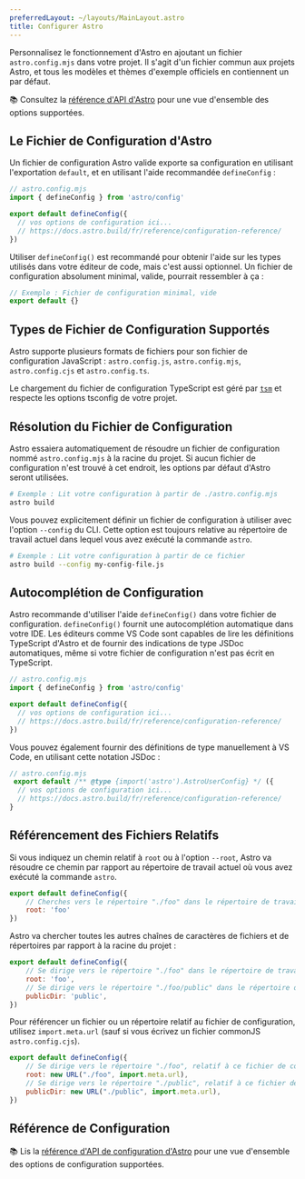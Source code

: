 ```yaml
---
preferredLayout: ~/layouts/MainLayout.astro
title: Configurer Astro
---
```


Personnalisez le fonctionnement d'Astro en ajoutant un fichier `astro.config.mjs` dans votre projet. Il s'agit d'un fichier commun aux projets Astro, et tous les modèles et thèmes d'exemple officiels en contiennent un par défaut.

📚 Consultez la [référence d'API d'Astro](/fr/reference/configuration-reference/) pour une vue d'ensemble des options supportées.

## Le Fichier de Configuration d'Astro

Un fichier de configuration Astro valide exporte sa configuration en utilisant l'exportation `default`, et en utilisant l'aide recommandée `defineConfig` :

```js
// astro.config.mjs
import { defineConfig } from 'astro/config'

export default defineConfig({
  // vos options de configuration ici...
  // https://docs.astro.build/fr/reference/configuration-reference/
})
```

Utiliser `defineConfig()` est recommandé pour obtenir l'aide sur les types utilisés dans votre éditeur de code, mais c'est aussi optionnel. Un fichier de configuration absolument minimal, valide, pourrait ressembler à ça :

```js
// Exemple : Fichier de configuration minimal, vide
export default {}
```

## Types de Fichier de Configuration Supportés

Astro supporte plusieurs formats de fichiers pour son fichier de configuration JavaScript : `astro.config.js`, `astro.config.mjs`, `astro.config.cjs` et `astro.config.ts`.

Le chargement du fichier de configuration TypeScript est géré par [`tsm`](https://github.com/lukeed/tsm) et respecte les options tsconfig de votre projet.

## Résolution du Fichier de Configuration

Astro essaiera automatiquement de résoudre un fichier de configuration nommé `astro.config.mjs` à la racine du projet. Si aucun fichier de configuration n'est trouvé à cet endroit, les options par défaut d'Astro seront utilisées.

```bash
# Exemple : Lit votre configuration à partir de ./astro.config.mjs
astro build
```

Vous pouvez explicitement définir un fichier de configuration à utiliser avec l'option `--config` du CLI. Cette option est toujours relative au répertoire de travail actuel dans lequel vous avez exécuté la commande `astro`.

```bash
# Exemple : Lit votre configuration à partir de ce fichier
astro build --config my-config-file.js
```

## Autocomplétion de Configuration

Astro recommande d'utiliser l'aide `defineConfig()` dans votre fichier de configuration. `defineConfig()` fournit une autocomplétion automatique dans votre IDE. Les éditeurs comme VS Code sont capables de lire les définitions TypeScript d'Astro et de fournir des indications de type JSDoc automatiques, même si votre fichier de configuration n'est pas écrit en TypeScript.

```js
// astro.config.mjs
import { defineConfig } from 'astro/config'

export default defineConfig({
  // vos options de configuration ici...
  // https://docs.astro.build/fr/reference/configuration-reference/
})
```

Vous pouvez également fournir des définitions de type manuellement à VS Code, en utilisant cette notation JSDoc :

```js
// astro.config.mjs
 export default /** @type {import('astro').AstroUserConfig} */ ({
  // vos options de configuration ici...
  // https://docs.astro.build/fr/reference/configuration-reference/
}
```

## Référencement des Fichiers Relatifs

Si vous indiquez un chemin relatif à `root` ou à l'option `--root`, Astro va résoudre ce chemin par rapport au répertoire de travail actuel où vous avez exécuté la commande `astro`.

```js
export default defineConfig({
    // Cherches vers le répertoire "./foo" dans le répertoire de travail actuel
    root: 'foo'
})
```

Astro va chercher toutes les autres chaînes de caractères de fichiers et de répertoires par rapport à la racine du projet :

```js
export default defineConfig({
    // Se dirige vers le répertoire "./foo" dans le répertoire de travail actuel
    root: 'foo',
    // Se dirige vers le répertoire "./foo/public" dans le répertoire de travail actuel
    publicDir: 'public',
})
```

Pour référencer un fichier ou un répertoire relatif au fichier de configuration, utilisez `import.meta.url` (sauf si vous écrivez un fichier commonJS `astro.config.cjs`).

```js
export default defineConfig({
    // Se dirige vers le répertoire "./foo", relatif à ce fichier de configuration
    root: new URL("./foo", import.meta.url),
    // Se dirige vers le répertoire "./public", relatif à ce fichier de configuration
    publicDir: new URL("./public", import.meta.url),
})
```

## Référence de Configuration

📚 Lis la [référence d'API de configuration d'Astro](/fr/reference/configuration-reference/) pour une vue d'ensemble des options de configuration supportées.
